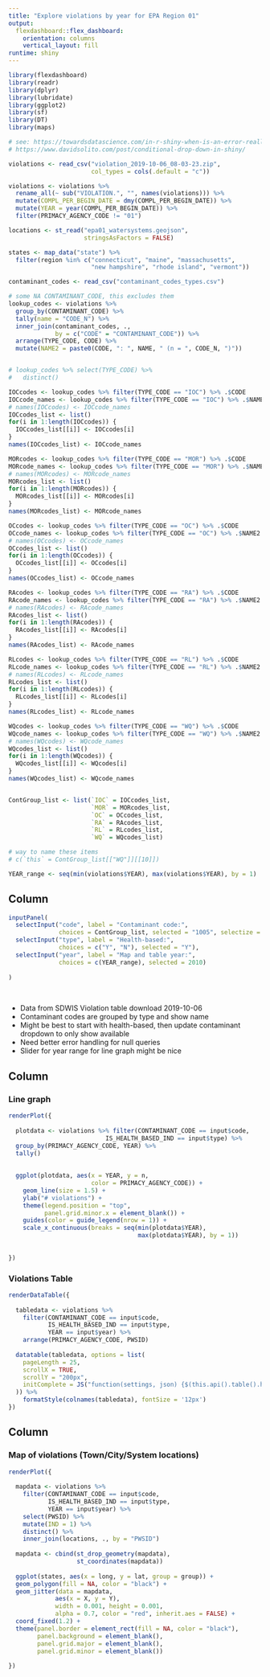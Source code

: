 ```yaml
---
title: "Explore violations by year for EPA Region 01"
output: 
  flexdashboard::flex_dashboard:
    orientation: columns
    vertical_layout: fill
runtime: shiny
---
```



```r

library(flexdashboard)
library(readr)
library(dplyr)
library(lubridate)
library(ggplot2)
library(sf)
library(DT)
library(maps)

```


```r

# see: https://towardsdatascience.com/in-r-shiny-when-is-an-error-really-an-error-702205ebb5d5
# https://www.davidsolito.com/post/conditional-drop-down-in-shiny/

```



```r

violations <- read_csv("violation_2019-10-06_08-03-23.zip", 
                       col_types = cols(.default = "c"))

violations <- violations %>% 
  rename_all(~ sub("VIOLATION.", "", names(violations))) %>% 
  mutate(COMPL_PER_BEGIN_DATE = dmy(COMPL_PER_BEGIN_DATE)) %>% 
  mutate(YEAR = year(COMPL_PER_BEGIN_DATE)) %>% 
  filter(PRIMACY_AGENCY_CODE != "01")

locations <- st_read("epa01_watersystems.geojson", 
                     stringsAsFactors = FALSE)

states <- map_data("state") %>% 
  filter(region %in% c("connecticut", "maine", "massachusetts", 
                       "new hampshire", "rhode island", "vermont"))

contaminant_codes <- read_csv("contaminant_codes_types.csv")

# some NA CONTAMINANT_CODE, this excludes them
lookup_codes <- violations %>% 
  group_by(CONTAMINANT_CODE) %>% 
  tally(name = "CODE_N") %>% 
  inner_join(contaminant_codes, ., 
             by = c("CODE" = "CONTAMINANT_CODE")) %>% 
  arrange(TYPE_CODE, CODE) %>% 
  mutate(NAME2 = paste0(CODE, ": ", NAME, " (n = ", CODE_N, ")"))


# lookup_codes %>% select(TYPE_CODE) %>% 
#   distinct()

IOCcodes <- lookup_codes %>% filter(TYPE_CODE == "IOC") %>% .$CODE
IOCcode_names <- lookup_codes %>% filter(TYPE_CODE == "IOC") %>% .$NAME2
# names(IOCcodes) <- IOCcode_names
IOCcodes_list <- list()
for(i in 1:length(IOCcodes)) {
  IOCcodes_list[[i]] <- IOCcodes[i]
}
names(IOCcodes_list) <- IOCcode_names

MORcodes <- lookup_codes %>% filter(TYPE_CODE == "MOR") %>% .$CODE
MORcode_names <- lookup_codes %>% filter(TYPE_CODE == "MOR") %>% .$NAME2
# names(MORcodes) <- MORcode_names
MORcodes_list <- list()
for(i in 1:length(MORcodes)) {
  MORcodes_list[[i]] <- MORcodes[i]
}
names(MORcodes_list) <- MORcode_names

OCcodes <- lookup_codes %>% filter(TYPE_CODE == "OC") %>% .$CODE
OCcode_names <- lookup_codes %>% filter(TYPE_CODE == "OC") %>% .$NAME2
# names(OCcodes) <- OCcode_names
OCcodes_list <- list()
for(i in 1:length(OCcodes)) {
  OCcodes_list[[i]] <- OCcodes[i]
}
names(OCcodes_list) <- OCcode_names

RAcodes <- lookup_codes %>% filter(TYPE_CODE == "RA") %>% .$CODE
RAcode_names <- lookup_codes %>% filter(TYPE_CODE == "RA") %>% .$NAME2
# names(RAcodes) <- RAcode_names
RAcodes_list <- list()
for(i in 1:length(RAcodes)) {
  RAcodes_list[[i]] <- RAcodes[i]
}
names(RAcodes_list) <- RAcode_names

RLcodes <- lookup_codes %>% filter(TYPE_CODE == "RL") %>% .$CODE
RLcode_names <- lookup_codes %>% filter(TYPE_CODE == "RL") %>% .$NAME2
# names(RLcodes) <- RLcode_names
RLcodes_list <- list()
for(i in 1:length(RLcodes)) {
  RLcodes_list[[i]] <- RLcodes[i]
}
names(RLcodes_list) <- RLcode_names

WQcodes <- lookup_codes %>% filter(TYPE_CODE == "WQ") %>% .$CODE
WQcode_names <- lookup_codes %>% filter(TYPE_CODE == "WQ") %>% .$NAME2
# names(WQcodes) <- WQcode_names
WQcodes_list <- list()
for(i in 1:length(WQcodes)) {
  WQcodes_list[[i]] <- WQcodes[i]
}
names(WQcodes_list) <- WQcode_names


ContGroup_list <- list(`IOC` = IOCcodes_list, 
                       `MOR` = MORcodes_list,
                       `OC` = OCcodes_list,
                       `RA` = RAcodes_list,
                       `RL` = RLcodes_list,
                       `WQ` = WQcodes_list)

# way to name these items
# c(`this` = ContGroup_list[["WQ"]][[10]])

YEAR_range <- seq(min(violations$YEAR), max(violations$YEAR), by = 1)


```



Column {.sidebar}
-----------------------------------------------------------------------


```r
inputPanel(
  selectInput("code", label = "Contaminant code:",
              choices = ContGroup_list, selected = "1005", selectize = FALSE),
  selectInput("type", label = "Health-based:",
              choices = c("Y", "N"), selected = "Y"),
  selectInput("year", label = "Map and table year:",
              choices = c(YEAR_range), selected = 2010)
  
)
```

</br>

+ Data from SDWIS Violation table download 2019-10-06
+ Contaminant codes are grouped by type and show name
+ Might be best to start with health-based, then update contaminant dropdown to only show available
+ Need better error handling for null queries
+ Slider for year range for line graph might be nice

Column {data-width=650}
-----------------------------------------------------------------------

### Line graph

```r

renderPlot({
  
  plotdata <- violations %>% filter(CONTAMINANT_CODE == input$code, 
                           IS_HEALTH_BASED_IND == input$type) %>% 
  group_by(PRIMACY_AGENCY_CODE, YEAR) %>% 
  tally()
  
  
  ggplot(plotdata, aes(x = YEAR, y = n, 
                       color = PRIMACY_AGENCY_CODE)) + 
    geom_line(size = 1.5) + 
    ylab("# violations") +
    theme(legend.position = "top",
          panel.grid.minor.x = element_blank()) +
    guides(color = guide_legend(nrow = 1)) + 
    scale_x_continuous(breaks = seq(min(plotdata$YEAR), 
                                    max(plotdata$YEAR), by = 1))
  
 
})

```

### Violations Table

```r

renderDataTable({
  
  tabledata <- violations %>% 
    filter(CONTAMINANT_CODE == input$code, 
           IS_HEALTH_BASED_IND == input$type, 
           YEAR == input$year) %>% 
    arrange(PRIMACY_AGENCY_CODE, PWSID)
  
  datatable(tabledata, options = list(
    pageLength = 25, 
    scrollX = TRUE,
    scrollY = "200px",
    initComplete = JS("function(settings, json) {$(this.api().table().header()).css({'font-size' : '12px'});}")
  )) %>% 
    formatStyle(colnames(tabledata), fontSize = '12px')
})

```


Column {data-width=650}
-----------------------------------------------------------------------

### Map of violations (Town/City/System locations)


```r

renderPlot({
  
  mapdata <- violations %>% 
    filter(CONTAMINANT_CODE == input$code, 
           IS_HEALTH_BASED_IND == input$type,
           YEAR == input$year) %>% 
    select(PWSID) %>% 
    mutate(IND = 1) %>% 
    distinct() %>% 
    inner_join(locations, ., by = "PWSID")
  
  mapdata <- cbind(st_drop_geometry(mapdata), 
                   st_coordinates(mapdata))
  
  ggplot(states, aes(x = long, y = lat, group = group)) + 
  geom_polygon(fill = NA, color = "black") + 
  geom_jitter(data = mapdata, 
             aes(x = X, y = Y),
             width = 0.001, height = 0.001,
             alpha = 0.7, color = "red", inherit.aes = FALSE) + 
  coord_fixed(1.2) +
  theme(panel.border = element_rect(fill = NA, color = "black"),
        panel.background = element_blank(), 
        panel.grid.major = element_blank(), 
        panel.grid.minor = element_blank())
  
})


```

